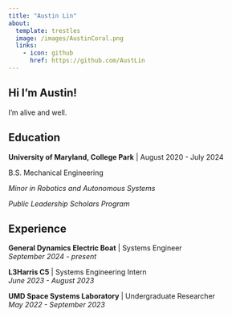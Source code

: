 ```yaml
---
title: "Austin Lin"
about:
  template: trestles
  image: /images/AustinCoral.png
  links:
    - icon: github
      href: https://github.com/AustLin
---
```


## Hi I'm Austin!

I'm alive and well.

## Education

**University of Maryland, College Park** | August 2020 - July 2024

B.S. Mechanical Engineering

*Minor in Robotics and Autonomous Systems*

*Public Leadership Scholars Program*

## Experience

**General Dynamics Electric Boat** | Systems Engineer  
*September 2024 - present*

**L3Harris C5** | Systems Engineering Intern  
*June 2023 - August 2023*

**UMD Space Systems Laboratory** | Undergraduate Researcher  
*May 2022 - September 2023*